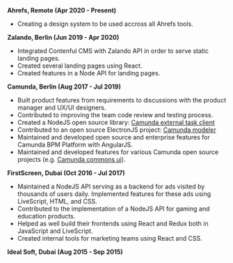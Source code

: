 <AuthorBanner />
<p>&nbsp;</p>

**Ahrefs, Remote (Apr 2020 - Present)**
- Creating a design system to be used accross all Ahrefs tools.

**Zalando, Berlin (Jun 2019 - Apr 2020)**
- Integrated Contenful CMS with Zalando API in order to serve static landing pages.
- Created several landing pages using React.
- Created features in a Node API for landing pages.

**Camunda, Berlin (Aug 2017 - Jul 2019)**
- Built product features from requirements to discussions with the product manager and UX/UI designers.
- Contributed to improving the team code review and testing process.
- Created a NodeJS open source library: [Camunda external task client](https://github.com/camunda/camunda-external-task-client-js)
- Contributed to an open source ElectronJS project: [Camunda modeler](https://camunda.com/download/modeler/)
- Maintained and developed open source and enterprise features for Camunda BPM Platform with AngularJS.
- Maintained and developed features for various Camunda open source projects (e.g. [Camunda commons ui](https://github.com/camunda/camunda-commons-ui)).

**FirstScreen, Dubai (Oct 2016 - Jul 2017)**
- Maintained a NodeJS API serving as a backend for ads visited by thousands of users daily. Implemented features for these ads using LiveScript, HTML, and CSS.
- Contributed to the implementation of a NodeJS API for gaming and education products. 
- Helped as well build their frontends using React and Redux both in JavaScript and LiveScript.
- Created internal tools for marketing teams using React and CSS.

**Ideal Soft, Dubai (Aug 2015 - Sep 2015)**
